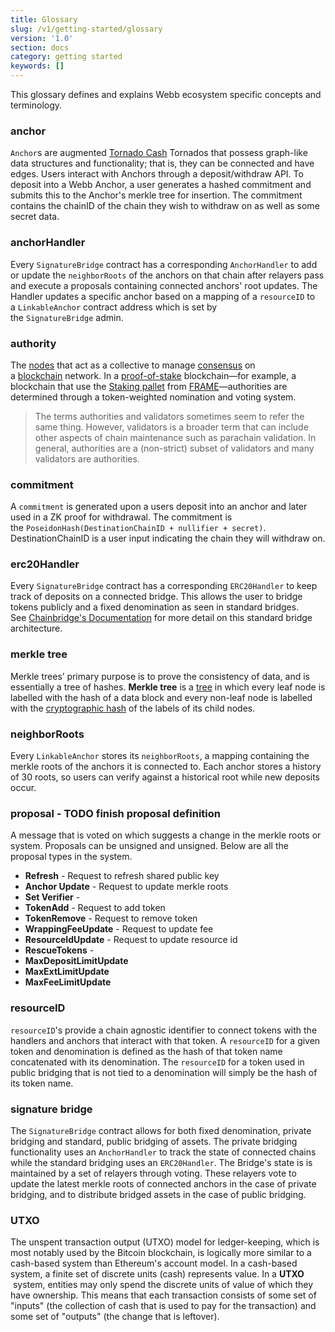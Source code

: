 ```yaml
---
title: Glossary
slug: /v1/getting-started/glossary
version: '1.0'
section: docs
category: getting started
keywords: []
---
```


This glossary defines and explains Webb ecosystem specific concepts and terminology.

### anchor

`Anchor`s are augmented [Tornado Cash](https://tornado.cash/) Tornados that possess graph-like data structures and functionality; that is, they can be connected and have edges. Users interact with Anchors through a deposit/withdraw API. To deposit into a Webb Anchor, a user generates a hashed commitment and submits this to the Anchor's merkle tree for insertion. The commitment contains the chainID of the chain they wish to withdraw on as well as some secret data.

### anchorHandler

Every `SignatureBridge` contract has a corresponding `AnchorHandler` to add or update the `neighborRoots` of the anchors on that chain after relayers pass and execute a proposals containing connected anchors' root updates. The Handler updates a specific anchor based on a mapping of a `resourceID` to a `LinkableAnchor` contract address which is set by the `SignatureBridge` admin.

### authority

The [nodes](https://docs.substrate.io/v3/getting-started/glossary/#node) that act as a collective to manage [consensus](https://docs.substrate.io/v3/getting-started/glossary/#consensus) on a [blockchain](https://docs.substrate.io/v3/getting-started/glossary/#blockchain) network. In a [proof-of-stake](https://docs.substrate.io/v3/getting-started/glossary/#nominated-proof-of-stake-npos) blockchain—for example, a blockchain that use the [Staking pallet](https://docs.substrate.io/v3/runtime/frame/#staking) from [FRAME](https://docs.substrate.io/v3/getting-started/glossary/#frame)—authorities are determined through a token-weighted nomination and voting system.

> The terms authorities and validators sometimes seem to refer the same thing. However, validators is a broader term that can include other aspects of chain maintenance such as parachain validation. In general, authorities are a (non-strict) subset of validators and many validators are authorities.
> 

### commitment

A `commitment` is generated upon a users deposit into an anchor and later used in a ZK proof for withdrawal. The commitment is the `PoseidonHash(DestinationChainID + nullifier + secret)`. DestinationChainID is a user input indicating the chain they will withdraw on.

### erc20Handler

Every `SignatureBridge` contract has a corresponding `ERC20Handler` to keep track of deposits on a connected bridge. This allows the user to bridge tokens publicly and a fixed denomination as seen in standard bridges. See [Chainbridge's Documentation](https://chainbridge.chainsafe.io/) for more detail on this standard bridge architecture.

### merkle tree

Merkle trees’ primary purpose is to prove the consistency of data, and is essentially a tree of hashes. **Merkle tree** is a [tree](https://en.wikipedia.org/wiki/Tree_(data_structure)) in which every leaf node is labelled with the hash of a data block and every non-leaf node is labelled with the [cryptographic hash](https://en.wikipedia.org/wiki/Cryptographic_hash_function) of the labels of its child nodes.

### neighborRoots

Every `LinkableAnchor` stores its `neighborRoots`, a mapping containing the merkle roots of the anchors it is connected to. Each anchor stores a history of 30 roots, so users can verify against a historical root while new deposits occur.

### **proposal - TODO finish proposal definition**

A message that is voted on which suggests a change in the merkle roots or system. Proposals can be unsigned and unsigned. Below are all the proposal types in the system.

- **Refresh** - Request to refresh shared public key
- **Anchor Update** - Request to update merkle roots
- **Set Verifier** -
- **TokenAdd** - Request to add token
- **TokenRemove** - Request to remove token
- **WrappingFeeUpdate** - Request to update fee
- **ResourceIdUpdate** - Request to update resource id
- **RescueTokens** -
- **MaxDepositLimitUpdate**
- **MaxExtLimitUpdate**
- **MaxFeeLimitUpdate**

### resourceID

`resourceID`'s provide a chain agnostic identifier to connect tokens with the handlers and anchors that interact with that token. A `resourceID` for a given token and denomination is defined as the hash of that token name concatenated with its denomination. The `resourceID` for a token used in public bridging that is not tied to a denomination will simply be the hash of its token name.

### signature  bridge

The `SignatureBridge` contract allows for both fixed denomination, private bridging and standard, public bridging of assets. The private bridging functionality uses an `AnchorHandler` to track the state of connected chains while the standard bridging uses an `ERC20Handler`. The Bridge's state is is maintained by a set of relayers through voting. These relayers vote to update the latest merkle roots of connected anchors in the case of private bridging, and to distribute bridged assets in the case of public bridging.

### UTXO

The unspent transaction output (UTXO) model for ledger-keeping, which is most notably used by the Bitcoin blockchain, is logically more similar to a cash-based system than Ethereum's account model. In a cash-based system, a finite set of discrete units (cash) represents value. In a **UTXO**
 system, entities may only spend the discrete units of value of which they have ownership. This means that each transaction consists of some set of "inputs" (the collection of cash that is used to pay for the transaction) and some set of "outputs" (the change that is leftover).